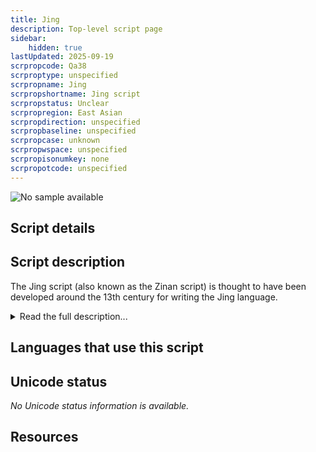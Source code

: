 ```yaml
---
title: Jing
description: Top-level script page
sidebar:
    hidden: true
lastUpdated: 2025-09-19
scrpropcode: Qa38
scrproptype: unspecified
scrpropname: Jing
scrpropshortname: Jing script
scrpropstatus: Unclear
scrpropregion: East Asian
scrpropdirection: unspecified
scrpropbaseline: unspecified
scrpropcase: unknown
scrpropwspace: unspecified
scrpropisonumkey: none
scrpropotcode: unspecified
---
```



![No sample available](../images/nosample.png)



## Script details

<ScriptDetails />

## Script description

The Jing script (also known as the Zinan script) is thought to have been developed around the 13th century for writing the Jing language.

<details>
<summary>Read the full description...</summary>The origins of the Jing people are difficult to trace, but according to oral tradition and old Vietnamese texts they originated in Vietnam. The Jing ethnic community now lives in the border of China and Vietnam, mostly in coastal communities. The script is used only by a small group of people; the majority of Jing people now speak Cantonese, which they write with the [Han](/scrlang/scripts/hani) script.<br />
_This script is not currently recognized by the [ISO 15924 standard](http://www.unicode.org/iso15924/), but is included in ScriptSource for research purposes. If you have any information on this script, please add the information to this site. Your contributions can be a great help in refining and expanding the ISO 15924 standard. The [Script Encoding Initiative](https://sei.berkeley.edu/) is working to support the inclusion of this script in the standard, and contributions here will support their efforts._
</details>

## Languages that use this script

<WsList script='Qa38' wsMax='5' />

## Unicode status

_No Unicode status information is available._

## Resources

<ScriptResources detailSummary='seemore' />

